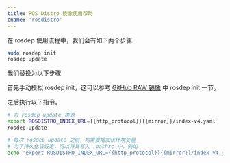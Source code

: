 ```yaml
---
title: ROS Distro 镜像使用帮助
cname: 'rosdistro'
---
```


在 rosdep 使用流程中，我们会有如下两个步骤

<CodeBlock>

```bash
sudo rosdep init
rosdep update
```

</CodeBlock>

我们替换为以下步骤

首先手动模拟 rosdep init，这可以参考 [GitHub RAW 镜像](/github-raw/) 中 rosdep init 一节。

之后执行以下指令。

<CodeBlock>

```bash
# 为 rosdep update 换源
export ROSDISTRO_INDEX_URL={{http_protocol}}{{mirror}}/index-v4.yaml
rosdep update

# 每次 rosdep update 之前，均需要增加该环境变量
# 为了持久化该设定，可以将其写入 .bashrc 中，例如
echo 'export ROSDISTRO_INDEX_URL={{http_protocol}}{{mirror}}/index-v4.yaml' >> ~/.bashrc
```

</CodeBlock>
